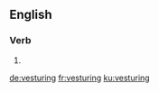 ==English==

===Verb===
{{head|en|present participle}}

# {{present participle of|vesture|lang=en|nocat=1}}

[[de:vesturing]]
[[fr:vesturing]]
[[ku:vesturing]]